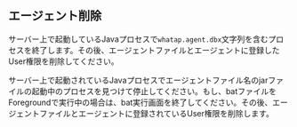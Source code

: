 
## エージェント削除

<Tabs>
<TabItem value='linux' label='Linux' default>

サーバー上で起動しているJavaプロセスで`whatap.agent.dbx`文字列を含むプロセスを終了します。その後、エージェントファイルとエージェントに登録したUser権限を削除してください。

</TabItem>
<TabItem value='windows' label='Windows'>

サーバー上で起動されているJavaプロセスでエージェントファイル名のjarファイルの起動中のプロセスを見つけて停止してください。もし、batファイルをForegroundで実行中の場合は、bat実行画面を終了してください。その後、エージェントファイルとエージェントに登録されているUser権限を削除します。

</TabItem>
</Tabs>

